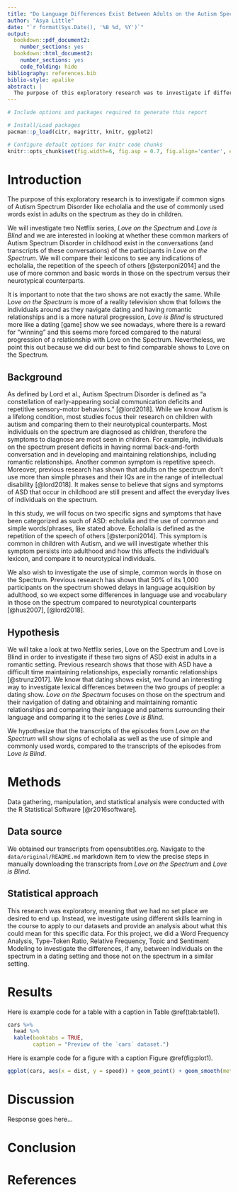 ```yaml
---
title: "Do Language Differences Exist Between Adults on the Autism Spectrum and Adults Who Are 'Typically Developed'?"
author: "Asya Little"
date: "`r format(Sys.Date(), '%B %d, %Y')`"
output: 
  bookdown::pdf_document2: 
    number_sections: yes
  bookdown::html_document2: 
    number_sections: yes
    code_folding: hide
bibliography: references.bib
biblio-style: apalike
abstract: | 
  The purpose of this exploratory research was to investigate if differences exist among individuals on the Autism spectrum and those who don't have autism and if so, in what realms. Aware of research on how children with Autism develop and function differently than those who aren't on the spectrum, we test to see if common signs of autism like echolalia and the use of more common and frequently used words exist in adults, especially in a romantic setting. By comparing two dating reality shows on Netflix, *Love on the Spectrum* and *Love is Blind* and investigating their transcripts, we hypothesize that these signs of autism still exist in adults on the spectrum. We found that there is no evidence of echolalia nor the use of more basic and commonly used words in those with autism. 
---
```


```r
# Include options and packages required to generate this report

# Install/Load packages
pacman::p_load(citr, magrittr, knitr, ggplot2)

# Configure default options for knitr code chunks
knitr::opts_chunk$set(fig.width=6, fig.asp = 0.7, fig.align='center', echo=FALSE, message = FALSE, warning = FALSE)
```

# Introduction

<!-- the identification of a relevant topic/ area of interest to you, -->

The purpose of this exploratory research is to investigate if common signs of Autism Spectrum Disorder like echolalia and the use of commonly used words exist in adults on the spectrum as they do in children.

We will investigate two Netflix series, *Love on the Spectrum* and *Love is Blind* and we are interested in looking at whether these common markers of Autism Spectrum Disorder in childhood exist in the conversations (and transcripts of these conversations) of the participants in *Love on the Spectrum*. We will compare their lexicons to see any indications of echolalia, the repetition of the speech of others [@sterponi2014] and the use of more common and basic words in those on the spectrum versus their neurotypical counterparts.

It is important to note that the two shows are not exactly the same. While *Love on the Spectrum* is more of a reality television show that follows the individuals around as they navigate dating and having romantic relationships and is a more natural progression, *Love is Blind* is structured more like a dating \[game\] show we see nowadays, where there is a reward for "winning" and this seems more forced compared to the natural progression of a relationship with Love on the Spectrum. Nevertheless, we point this out because we did our best to find comparable shows to Love on the Spectrum.

## Background

<!-- a description a viable and thought-provoking research question supported by previous research on the topic in the primary literature, -->

As defined by Lord et al., Autism Spectrum Disorder is defined as "a constellation of early-appearing social communication deficits and repetitive sensory-motor behaviors." [@lord2018]. While we know Autism is a lifelong condition, most studies focus their research on children with autism and comparing them to their neurotypical counterparts. Most individuals on the spectrum are diagnosed as children, therefore the symptoms to diagnose are most seen in children. For example, individuals on the spectrum present deficits in having normal back-and-forth conversation and in developing and maintaining relationships, including romantic relationships. Another common symptom is repetitive speech. Moreover, previous research has shown that adults on the spectrum don't use more than simple phrases and their IQs are in the range of intellectual disability [@lord2018]. It makes sense to believe that signs and symptoms of ASD that occur in childhood are still present and affect the everyday lives of individuals on the spectrum.

In this study, we will focus on two specific signs and symptoms that have been categorized as such of ASD: echolalia and the use of common and simple words/phrases, like stated above. Echolalia is defined as the repetition of the speech of others [@sterponi2014]. This symptom is common in children with Autism, and we will investigate whether this symptom persists into adulthood and how this affects the individual's lexicon, and compare it to neurotypical individuals.

We also wish to investigate the use of simple, common words in those on the Spectrum. Previous research has shown that 50% of its 1,000 participants on the spectrum showed delays in language acquisition by adulthood, so we expect some differences in language use and vocabulary in those on the spectrum compared to neurotypical counterparts [@hus2007], [@lord2018].

## Hypothesis

<!-- a clear, and testable hypothesis based on evidence in the literature, -->

We will take a look at two Netflix series, Love on the Spectrum and Love is Blind in order to investigate if these two signs of ASD exist in adults in a romantic setting. Previous research shows that those with ASD have a difficult time maintaining relationships, especially romantic relationships [@strunz2017]. We know that dating shows exist, we found an interesting way to investigate lexical differences between the two groups of people: a dating show. *Love on the Spectrum* focuses on those on the spectrum and their navigation of dating and obtaining and maintaining romantic relationships and comparing their language and patterns surrounding their language and comparing it to the series *Love is Blind*.

We hypothesize that the transcripts of the episodes from *Love on the Spectrum* will show signs of echolalia as well as the use of simple and commonly used words, compared to the transcripts of the episodes from *Love is Blind*.

# Methods

Data gathering, manipulation, and statistical analysis were conducted with the R Statistical Software [@r2016software].

## Data source

<!-- the identification of an adequate corpus resource (existing or to be developed) to address the research question;  evaluating the strengths and weakness of this particular resource, -->

We obtained our transcripts from opensubtitles.org. Navigate to the `data/original/README.md` markdown item to view the precise steps in manually downloading the transcripts from *Love on the Spectrum* and *Love is Blind*.

## Statistical approach

<!-- reference to and use of the appropriate analytical and/or statistical methods to assess the evidence, -->

This research was exploratory, meaning that we had no set place we desired to end up. Instead, we investigate using different skills learning in the course to apply to our datasets and provide an analysis about what this could mean for this specific data. For this project, we did a Word Frequency Analysis, Type-Token Ratio, Relative Frequency, Topic and Sentiment Modeling to investigate the differences, if any, between individuals on the spectrum in a dating setting and those not on the spectrum in a similar setting.

# Results

Here is example code for a table with a caption in Table \@ref(tab:table1).

```r
cars %>% 
  head %>% 
  kable(booktabs = TRUE, 
        caption = "Preview of the `cars` dataset.")
```

Here is example code for a figure with a caption Figure \@ref(fig:plot1).

```r
ggplot(cars, aes(x = dist, y = speed)) + geom_point() + geom_smooth(method = "lm")
```

# Discussion

<!-- and a review and discussion of the findings -->

Response goes here...

# Conclusion

# References
